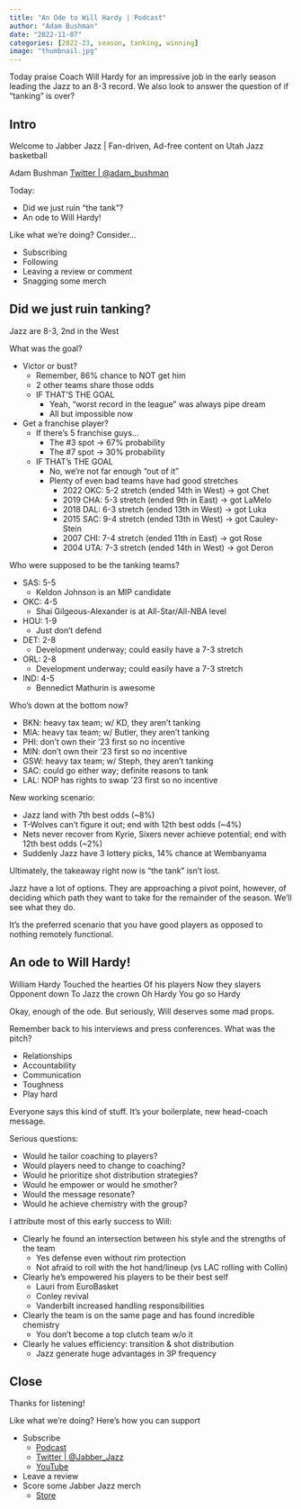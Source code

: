 ```yaml
---
title: "An Ode to Will Hardy | Podcast"
author: "Adam Bushman"
date: "2022-11-07"
categories: [2022-23, season, tanking, winning]
image: "thumbnail.jpg"
---
```


Today praise Coach Will Hardy for an impressive job in the early season leading the Jazz to an 8-3 record. We also look to answer the question of if "tanking" is over?

## Intro

Welcome to Jabber Jazz | Fan-driven, Ad-free content on Utah Jazz basketball

Adam Bushman [Twitter | @adam_bushman](https://www.twitter.com/adam_bushman)

Today:

*   Did we just ruin "the tank"?
*   An ode to Will Hardy!


Like what we're doing? Consider...

*   Subscribing
*   Following
*   Leaving a review or comment
*   Snagging some merch


## Did we just ruin tanking?

Jazz are 8-3, 2nd in the West

What was the goal?

*   Victor or bust?
    -   Remember, 86% chance to NOT get him
    -   2 other teams share those odds
    -   IF THAT'S THE GOAL
        *   Yeah, "worst record in the league" was always pipe dream
        *   All but impossible now
*   Get a franchise player?
    -   If there's 5 franchise guys...
        *   The #3 spot -> 67% probability
        *   The #7 spot -> 30% probability
    -   IF THAT's THE GOAL
        *   No, we're not far enough "out of it"
        *   Plenty of even bad teams have had good stretches
            -   2022 OKC: 5-2 stretch (ended 14th in West) -> got Chet
            -   2019 CHA: 5-3 stretch (ended 9th in East) -> got LaMelo
            -   2018 DAL: 6-3 stretch (ended 13th in West) -> got Luka
            -   2015 SAC: 9-4 stretch (ended 13th in West) -> got Cauley-Stein
            -   2007 CHI: 7-4 stretch (ended 11th in East) -> got Rose
            -   2004 UTA: 7-3 stretch (ended 14th in West) -> got Deron

Who were supposed to be the tanking teams?

*   SAS: 5-5
    -   Keldon Johnson is an MIP candidate
*   OKC: 4-5
    -   Shai Gilgeous-Alexander is at All-Star/All-NBA level
*   HOU: 1-9
    -   Just don't defend
*   DET: 2-8
    -   Development underway; could easily have a 7-3 stretch
*   ORL: 2-8
    -   Development underway; could easily have a 7-3 stretch
*   IND: 4-5
    -   Bennedict Mathurin is awesome 
    
Who's down at the bottom now?

*   BKN: heavy tax team; w/ KD, they aren't tanking
*   MIA: heavy tax team; w/ Butler, they aren't tanking
*   PHI: don't own their '23 first so no incentive
*   MIN: don't own their '23 first so no incentive
*   GSW: heavy tax team; w/ Steph, they aren't tanking
*   SAC: could go either way; definite reasons to tank
*   LAL: NOP has rights to swap '23 first so no incentive

New working scenario:

*   Jazz land with 7th best odds (~8%)
*   T-Wolves can't figure it out; end with 12th best odds (~4%)
*   Nets never recover from Kyrie, Sixers never achieve potential; end with 12th best odds (~2%)
*   Suddenly Jazz have 3 lottery picks, 14% chance at Wembanyama


Ultimately, the takeaway right now is "the tank" isn't lost. 

Jazz have a lot of options. They are approaching a pivot point, however, of deciding which path they want to take for the remainder of the season. We'll see what they do.

It's the preferred scenario that you have good players as opposed to nothing remotely functional.


## An ode to Will Hardy!

William Hardy
Touched the hearties
Of his players
Now they slayers
Opponent down
To Jazz the crown
Oh Hardy
You go so Hardy

Okay, enough of the ode. But seriously, Will deserves some mad props.

Remember back to his interviews and press conferences. What was the pitch?

-   Relationships
-   Accountability
-   Communication
-   Toughness
-   Play hard

Everyone says this kind of stuff. It's your boilerplate, new head-coach message.

Serious questions:

-   Would he tailor coaching to players?
-   Would players need to change to coaching?
-   Would he prioritize shot distribution strategies?
-   Would he empower or would he smother?
-   Would the message resonate?
-   Would he achieve chemistry with the group?

I attribute most of this early success to Will:

*   Clearly he found an intersection between his style and the strengths of the team
    -   Yes defense even without rim protection
    -   Not afraid to roll with the hot hand/lineup (vs LAC rolling with Collin)
*   Clearly he's empowered his players to be their best self
    -   Lauri from EuroBasket
    -   Conley revival
    -   Vanderbilt increased handling responsibilities
*   Clearly the team is on the same page and has found incredible chemistry
    -   You don't become a top clutch team w/o it
*   Clearly he values efficiency: transition & shot distribution
    -   Jazz generate huge advantages in 3P frequency

## Close

Thanks for listening!

Like what we're doing? Here's how you can support

*   Subscribe
    -   [Podcast](https://linktr.ee/jabberjazz)
    -   [Twitter | @Jabber_Jazz](https://twitter.com/Jabber_Jazz)
    -   [YouTube](https://www.youtube.com/jabberjazz)
*   Leave a review
*   Score some Jabber Jazz merch
    -   [Store](https://jabber-jazz.myspreadshop.com/)
